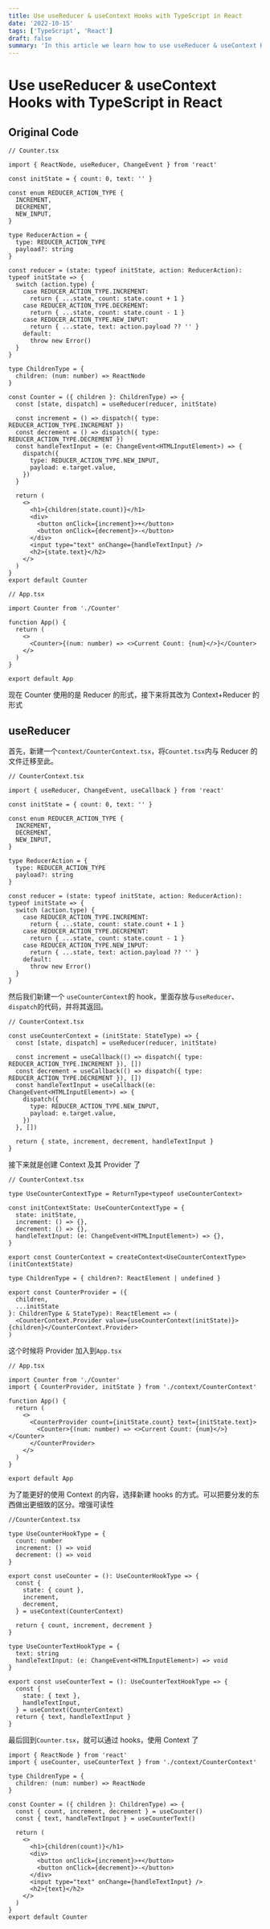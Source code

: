 ```yaml
---
title: Use useReducer & useContext Hooks with TypeScript in React
date: '2022-10-15'
tags: ['TypeScript', 'React']
draft: false
summary: 'In this article we learn how to use useReducer & useContext Hooks with TypeScript in React by coding a example.'
---
```


# Use useReducer & useContext Hooks with TypeScript in React

## Original Code

```tsx
// Counter.tsx

import { ReactNode, useReducer, ChangeEvent } from 'react'

const initState = { count: 0, text: '' }

const enum REDUCER_ACTION_TYPE {
  INCREMENT,
  DECREMENT,
  NEW_INPUT,
}

type ReducerAction = {
  type: REDUCER_ACTION_TYPE
  payload?: string
}

const reducer = (state: typeof initState, action: ReducerAction): typeof initState => {
  switch (action.type) {
    case REDUCER_ACTION_TYPE.INCREMENT:
      return { ...state, count: state.count + 1 }
    case REDUCER_ACTION_TYPE.DECREMENT:
      return { ...state, count: state.count - 1 }
    case REDUCER_ACTION_TYPE.NEW_INPUT:
      return { ...state, text: action.payload ?? '' }
    default:
      throw new Error()
  }
}

type ChildrenType = {
  children: (num: number) => ReactNode
}

const Counter = ({ children }: ChildrenType) => {
  const [state, dispatch] = useReducer(reducer, initState)

  const increment = () => dispatch({ type: REDUCER_ACTION_TYPE.INCREMENT })
  const decrement = () => dispatch({ type: REDUCER_ACTION_TYPE.DECREMENT })
  const handleTextInput = (e: ChangeEvent<HTMLInputElement>) => {
    dispatch({
      type: REDUCER_ACTION_TYPE.NEW_INPUT,
      payload: e.target.value,
    })
  }

  return (
    <>
      <h1>{children(state.count)}</h1>
      <div>
        <button onClick={increment}>+</button>
        <button onClick={decrement}>-</button>
      </div>
      <input type="text" onChange={handleTextInput} />
      <h2>{state.text}</h2>
    </>
  )
}
export default Counter
```

```tsx
// App.tsx

import Counter from './Counter'

function App() {
  return (
    <>
      <Counter>{(num: number) => <>Current Count: {num}</>}</Counter>
    </>
  )
}

export default App
```

现在 Counter 使用的是 Reducer 的形式，接下来将其改为 Context+Reducer 的形式

## useReducer

首先，新建一个`context/CounterContext.tsx`，将`Countet.tsx`内与 Reducer 的文件迁移至此。

```tsx
// CounterContext.tsx

import { useReducer, ChangeEvent, useCallback } from 'react'

const initState = { count: 0, text: '' }

const enum REDUCER_ACTION_TYPE {
  INCREMENT,
  DECREMENT,
  NEW_INPUT,
}

type ReducerAction = {
  type: REDUCER_ACTION_TYPE
  payload?: string
}

const reducer = (state: typeof initState, action: ReducerAction): typeof initState => {
  switch (action.type) {
    case REDUCER_ACTION_TYPE.INCREMENT:
      return { ...state, count: state.count + 1 }
    case REDUCER_ACTION_TYPE.DECREMENT:
      return { ...state, count: state.count - 1 }
    case REDUCER_ACTION_TYPE.NEW_INPUT:
      return { ...state, text: action.payload ?? '' }
    default:
      throw new Error()
  }
}
```

然后我们新建一个 `useCounterContext`的 hook，里面存放与`useReducer`、`dispatch`的代码，并将其返回。

```tsx
// CounterContext.tsx

const useCounterContext = (initState: StateType) => {
  const [state, dispatch] = useReducer(reducer, initState)

  const increment = useCallback(() => dispatch({ type: REDUCER_ACTION_TYPE.INCREMENT }), [])
  const decrement = useCallback(() => dispatch({ type: REDUCER_ACTION_TYPE.DECREMENT }), [])
  const handleTextInput = useCallback((e: ChangeEvent<HTMLInputElement>) => {
    dispatch({
      type: REDUCER_ACTION_TYPE.NEW_INPUT,
      payload: e.target.value,
    })
  }, [])

  return { state, increment, decrement, handleTextInput }
}
```

接下来就是创建 Context 及其 Provider 了

```tsx
// CounterContext.tsx

type UseCounterContextType = ReturnType<typeof useCounterContext>

const initContextState: UseCounterContextType = {
  state: initState,
  increment: () => {},
  decrement: () => {},
  handleTextInput: (e: ChangeEvent<HTMLInputElement>) => {},
}

export const CounterContext = createContext<UseCounterContextType>(initContextState)

type ChildrenType = { children?: ReactElement | undefined }

export const CounterProvider = ({
  children,
  ...initState
}: ChildrenType & StateType): ReactElement => (
  <CounterContext.Provider value={useCounterContext(initState)}>{children}</CounterContext.Provider>
)
```

这个时候将 Provider 加入到`App.tsx`

```tsx
// App.tsx

import Counter from './Counter'
import { CounterProvider, initState } from './context/CounterContext'

function App() {
  return (
    <>
      <CounterProvider count={initState.count} text={initState.text}>
        <Counter>{(num: number) => <>Current Count: {num}</>}</Counter>
      </CounterProvider>
    </>
  )
}

export default App
```

为了能更好的使用 Context 的内容，选择新建 hooks 的方式。可以把要分发的东西做出更细致的区分。增强可读性

```tsx
//CounterContext.tsx

type UseCounterHookType = {
  count: number
  increment: () => void
  decrement: () => void
}

export const useCounter = (): UseCounterHookType => {
  const {
    state: { count },
    increment,
    decrement,
  } = useContext(CounterContext)

  return { count, increment, decrement }
}

type UseCounterTextHookType = {
  text: string
  handleTextInput: (e: ChangeEvent<HTMLInputElement>) => void
}

export const useCounterText = (): UseCounterTextHookType => {
  const {
    state: { text },
    handleTextInput,
  } = useContext(CounterContext)
  return { text, handleTextInput }
}
```

最后回到`Counter.tsx`，就可以通过 hooks，使用 Context 了

```tsx
import { ReactNode } from 'react'
import { useCounter, useCounterText } from './context/CounterContext'

type ChildrenType = {
  children: (num: number) => ReactNode
}

const Counter = ({ children }: ChildrenType) => {
  const { count, increment, decrement } = useCounter()
  const { text, handleTextInput } = useCounterText()

  return (
    <>
      <h1>{children(count)}</h1>
      <div>
        <button onClick={increment}>+</button>
        <button onClick={decrement}>-</button>
      </div>
      <input type="text" onChange={handleTextInput} />
      <h2>{text}</h2>
    </>
  )
}
export default Counter
```
